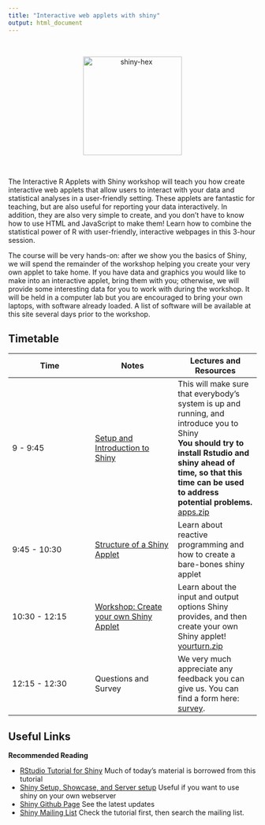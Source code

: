 ```yaml
---
title: "Interactive web applets with shiny"
output: html_document
---
```


<br>
 <p style="text-align:center;"><img src="knitr/images/shiny-hex.png" alt="shiny-hex" style="width:200px;"></p>
<br>

The Interactive R Applets with Shiny workshop will teach you how create interactive web applets that allow users to interact with your data and statistical analyses in a user-friendly setting. These applets are fantastic for teaching, but are also useful for reporting your data interactively. In addition, they are also very simple to create, and you don't have to know how to use HTML and JavaScript to make them! Learn how to combine the statistical power of R with user-friendly, interactive webpages in this 3-hour session.

The course will be very hands-on: after we show you the basics of Shiny, we will spend the remainder of the workshop helping you create your very own applet to take home. If you have data and graphics you would like to make into an interactive applet, bring them with you; otherwise, we will provide some interesting data for you to work with during the workshop. It will be held in a computer lab but you are encouraged to bring your own laptops, with software already loaded. A list of software will be available at this site several days prior to the workshop.

## Timetable

Time | Notes | Lectures and Resources
---- | ---- | ----
9 - 9:45 | [Setup and Introduction to Shiny](knitr/1-Setup.html) | This will make sure that everybody's system is up and running, and introduce you to Shiny <br/> **You should try to install Rstudio and shiny ahead of time, so that this time can be used to address potential problems.** <br/> [apps.zip](code/apps.zip)
9:45 - 10:30 | [Structure of a Shiny Applet](knitr/2-ShinyStructure.html) | Learn about reactive programming and how to create a bare-bones shiny applet
10:30 - 12:15 | [Workshop: Create your own Shiny Applet](knitr/3-ShinyTools.html) | Learn about the input and output options Shiny provides, and then create your own Shiny applet! <br/> [yourturn.zip](code/yourturn.zip)
12:15 - 12:30 | Questions and Survey | We very much appreciate any feedback you can give us. You can find a form here: [survey]().

## Useful Links

**Recommended Reading**

+ [RStudio Tutorial for Shiny](https://shiny.rstudio.com/tutorial/) Much of today's material is borrowed from this tutorial
+ [Shiny Setup, Showcase, and Server setup](https://shiny.rstudio.com/) Useful if you want to use shiny on your own webserver
+ [Shiny Github Page](https://github.com/rstudio/shiny) See the latest updates
+ [Shiny Mailing List](https://groups.google.com/g/shiny-discuss) Check the tutorial first, then search the mailing list.